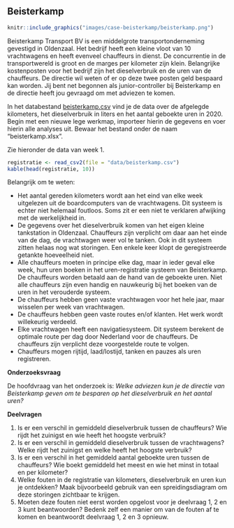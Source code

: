 ## Beisterkamp {#case-beisterkamp}

```r
knitr::include_graphics("images/case-beisterkamp/beisterkamp.png")
```

Beisterkamp Transport BV is een middelgrote transportonderneming gevestigd in Oldenzaal. Het bedrijf heeft een kleine vloot van 10 vrachtwagens en heeft evenveel chauffeurs in dienst. De concurrentie in de transportwereld is groot en de marges per kilometer zijn klein. Belangrijke kostenposten voor het bedrijf zijn het dieselverbruik en de uren van de chauffeurs. De directie wil weten of er op deze twee posten geld bespaard kan worden. Jij bent net begonnen als junior-controller bij Beisterkamp en de directie heeft jou gevraagd om met adviezen te komen.

:::{.data}
In het databestand [beisterkamp.csv](data/beisterkamp.csv) vind je de data over de afgelegde kilometers, het dieselverbruik in liters en het aantal geboekte uren in 2020. Begin met een nieuwe lege werkmap, importeer hierin de gegevens en voer hierin alle analyses uit. Bewaar het bestand onder de naam "beisterkamp.xlsx".
:::

Zie hieronder de data van week 1.

```r
registratie <- read_csv2(file = "data/beisterkamp.csv")
kable(head(registratie, 10))
```

Belangrijk om te weten:

+ Het aantal gereden kilometers wordt aan het eind van elke week uitgelezen uit de boardcomputers van de vrachtwagens. Dit systeem is echter niet helemaal foutloos. Soms zit er een niet te verklaren afwijking met de werkelijkheid in.
+ De gegevens over het dieselverbruik komen van het eigen kleine tankstation in Oldenzaal. Chauffeurs zijn verplicht om daar aan het einde van de dag, de vrachtwagen weer vol te tanken. Ook in dit systeem zitten helaas nog wat storingen. Een enkele keer klopt de geregistreerde getankte hoeveelheid niet.
+ Alle chauffeurs moeten in principe elke dag, maar in ieder geval elke week, hun uren boeken in het uren-registratie systeem van Beisterkamp. De chauffeurs worden betaald aan de hand van de geboekte uren. Niet alle chauffeurs zijn even handig en nauwkeurig bij het boeken van de uren in het verouderde systeem.
+ De chauffeurs hebben geen vaste vrachtwagen voor het hele jaar, maar wisselen per week van vrachtwagen.
+ De chauffeurs hebben geen vaste routes en/of klanten. Het werk wordt willekeurig verdeeld.
+ Elke vrachtwagen heeft een navigatiesysteem. Dit systeem berekent de optimale route per dag door Nederland voor de chauffeurs. De chauffeurs zijn verplicht deze voorgestelde route te volgen.
+ Chauffeurs mogen rijtijd, laad/lostijd, tanken en pauzes als uren registreren.

**Onderzoeksvraag**

De hoofdvraag van het onderzoek is: *Welke adviezen kun je de directie van Beisterkamp geven om te besparen op het dieselverbruik en het aantal uren?*

**Deelvragen**

1.	Is er een verschil in gemiddeld dieselverbruik tussen de chauffeurs? Wie rijdt het zuinigst en wie heeft het hoogste verbruik?
2.	Is er een verschil in gemiddeld dieselverbruik tussen de vrachtwagens? Welke rijdt het zuinigst en welke heeft het hoogste verbruik?
3.	Is er een verschil in het gemiddeld aantal geboekte uren tussen de chauffeurs? Wie boekt gemiddeld het meest en wie het minst in totaal en per kilometer?
4.	Welke fouten in de registratie van kilometers, dieselverbruik en uren kun je ontdekken? Maak bijvoorbeeld gebruik van een spreidingsdiagram om deze storingen zichtbaar te krijgen.
5.	Moeten deze fouten niet eerst worden opgelost voor je deelvraag 1, 2 en 3 kunt beantwoorden? Bedenk zelf een manier om van de fouten af te komen en beantwoordt deelvraag 1, 2 en 3 opnieuw.
